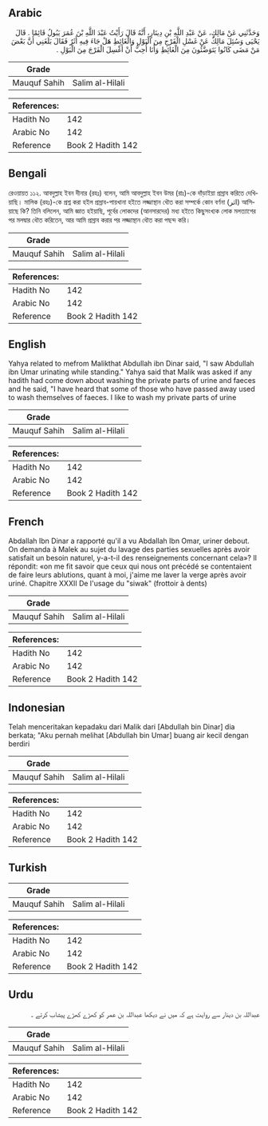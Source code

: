 ## Arabic


<div dir="rtl" lang="ar" style={{fontSize:'larger',backgroundColor:'#f8f9fa',padding:20}}>
وَحَدَّثَنِي عَنْ مَالِكٍ، عَنْ عَبْدِ اللَّهِ بْنِ دِينَارٍ، أَنَّهُ قَالَ رَأَيْتُ عَبْدَ اللَّهِ بْنَ عُمَرَ يَبُولُ قَائِمًا ‏.‏ قَالَ يَحْيَى وَسُئِلَ مَالِكٌ عَنْ غَسْلِ الْفَرْجِ مِنَ الْبَوْلِ وَالْغَائِطِ هَلْ جَاءَ فِيهِ أَثَرٌ فَقَالَ بَلَغَنِي أَنَّ بَعْضَ مَنْ مَضَى كَانُوا يَتَوَضَّئُونَ مِنَ الْغَائِطِ وَأَنَا أُحِبُّ أَنْ أَغْسِلَ الْفَرْجَ مِنَ الْبَوْلِ ‏.‏
</div>
<div style={{backgroundColor:'#f8f9fa',padding:20, marginBottom: 10}}><table> <thead> <tr> <th>Grade</th> <th></th> </tr> </thead> <tbody> <tr><td>Mauquf Sahih</td><td>Salim al-Hilali</td></tr></tbody></table><table> <thead> <tr> <th>References:</th> <th></th> </tr> </thead> <tbody><tr><td>Hadith No</td><td>142</td></tr><tr><td>Arabic No</td><td>142</td></tr><tr><td>Reference</td><td>Book 2 Hadith 142</td></tr></tbody></table></div>

## Bengali


<div dir="ltr" lang="bn" style={{fontSize:'larger',backgroundColor:'#f8f9fa',padding:20}}>
রেওয়ায়ত ১১২. আবদুল্লাহ ইবন দীনার (রহঃ) বলেন, আমি আবদুল্লাহ ইবন উমর (রাঃ)-কে দাঁড়াইয়া প্রস্রাব করিতে দেখিয়াছি। মালিক (রহঃ)-কে প্রশ্ন করা হইল প্রস্ৰাব-পায়খানা হইতে লজ্জাস্থান ধৌত করা সম্পর্কে কোন বর্ণনা (اثر) আসিয়াছে কি? তিনি বলিলেন, আমি জ্ঞাত হইয়াছি, পূর্বের লোকদের (আনসারদের) মধ্য হইতে কিছুসংখ্যক লোক মলত্যাগের পর মলদ্বার ধৌত করিতেন, আর আমি প্রস্রাব করার পর লজ্জাস্থান ধৌত করা পছন্দ করি।
</div>
<div style={{backgroundColor:'#f8f9fa',padding:20, marginBottom: 10}}><table> <thead> <tr> <th>Grade</th> <th></th> </tr> </thead> <tbody> <tr><td>Mauquf Sahih</td><td>Salim al-Hilali</td></tr></tbody></table><table> <thead> <tr> <th>References:</th> <th></th> </tr> </thead> <tbody><tr><td>Hadith No</td><td>142</td></tr><tr><td>Arabic No</td><td>142</td></tr><tr><td>Reference</td><td>Book 2 Hadith 142</td></tr></tbody></table></div>

## English


<div dir="ltr" lang="en" style={{fontSize:'larger',backgroundColor:'#f8f9fa',padding:20}}>
Yahya related to mefrom Malikthat Abdullah ibn Dinar said, "I saw Abdullah ibn Umar urinating while standing." Yahya said that Malik was asked if any hadith had come down about washing the private parts of urine and faeces and he said, "I have heard that some of those who have passed away used to wash themselves of faeces. I like to wash my private parts of urine
</div>
<div style={{backgroundColor:'#f8f9fa',padding:20, marginBottom: 10}}><table> <thead> <tr> <th>Grade</th> <th></th> </tr> </thead> <tbody> <tr><td>Mauquf Sahih</td><td>Salim al-Hilali</td></tr></tbody></table><table> <thead> <tr> <th>References:</th> <th></th> </tr> </thead> <tbody><tr><td>Hadith No</td><td>142</td></tr><tr><td>Arabic No</td><td>142</td></tr><tr><td>Reference</td><td>Book 2 Hadith 142</td></tr></tbody></table></div>

## French


<div dir="ltr" lang="fr" style={{fontSize:'larger',backgroundColor:'#f8f9fa',padding:20}}>
Abdallah Ibn Dinar a rapporté qu'il a vu Abdallah Ibn Omar, uriner debout. On demanda à Malek au sujet du lavage des parties sexuelles après avoir satisfait un besoin naturel, y-a-t-il des renseignements concernant cela»? Il répondit: «on me fit savoir que ceux qui nous ont précédé se contentaient de faire leurs ablutions, quant à moi, j'aime me laver la verge après avoir uriné. Chapitre XXXII De l'usage du "siwak" (frottoir à dents)
</div>
<div style={{backgroundColor:'#f8f9fa',padding:20, marginBottom: 10}}><table> <thead> <tr> <th>Grade</th> <th></th> </tr> </thead> <tbody> <tr><td>Mauquf Sahih</td><td>Salim al-Hilali</td></tr></tbody></table><table> <thead> <tr> <th>References:</th> <th></th> </tr> </thead> <tbody><tr><td>Hadith No</td><td>142</td></tr><tr><td>Arabic No</td><td>142</td></tr><tr><td>Reference</td><td>Book 2 Hadith 142</td></tr></tbody></table></div>

## Indonesian


<div dir="ltr" lang="id" style={{fontSize:'larger',backgroundColor:'#f8f9fa',padding:20}}>
Telah menceritakan kepadaku dari Malik dari [Abdullah bin Dinar] dia berkata; "Aku pernah melihat [Abdullah bin Umar] buang air kecil dengan berdiri
</div>
<div style={{backgroundColor:'#f8f9fa',padding:20, marginBottom: 10}}><table> <thead> <tr> <th>Grade</th> <th></th> </tr> </thead> <tbody> <tr><td>Mauquf Sahih</td><td>Salim al-Hilali</td></tr></tbody></table><table> <thead> <tr> <th>References:</th> <th></th> </tr> </thead> <tbody><tr><td>Hadith No</td><td>142</td></tr><tr><td>Arabic No</td><td>142</td></tr><tr><td>Reference</td><td>Book 2 Hadith 142</td></tr></tbody></table></div>

## Turkish


<div dir="ltr" lang="tr" style={{fontSize:'larger',backgroundColor:'#f8f9fa',padding:20}}>

</div>
<div style={{backgroundColor:'#f8f9fa',padding:20, marginBottom: 10}}><table> <thead> <tr> <th>Grade</th> <th></th> </tr> </thead> <tbody> <tr><td>Mauquf Sahih</td><td>Salim al-Hilali</td></tr></tbody></table><table> <thead> <tr> <th>References:</th> <th></th> </tr> </thead> <tbody><tr><td>Hadith No</td><td>142</td></tr><tr><td>Arabic No</td><td>142</td></tr><tr><td>Reference</td><td>Book 2 Hadith 142</td></tr></tbody></table></div>

## Urdu


<div dir="rtl" lang="ur" style={{fontSize:'larger',backgroundColor:'#f8f9fa',padding:20}}>
عبداللہ بن دینار سے روایت ہے کہ میں نے دیکھا عبداللہ بن عمر کو کھڑے کھڑے پیشاب کرتے ۔
</div>
<div style={{backgroundColor:'#f8f9fa',padding:20, marginBottom: 10}}><table> <thead> <tr> <th>Grade</th> <th></th> </tr> </thead> <tbody> <tr><td>Mauquf Sahih</td><td>Salim al-Hilali</td></tr></tbody></table><table> <thead> <tr> <th>References:</th> <th></th> </tr> </thead> <tbody><tr><td>Hadith No</td><td>142</td></tr><tr><td>Arabic No</td><td>142</td></tr><tr><td>Reference</td><td>Book 2 Hadith 142</td></tr></tbody></table></div>